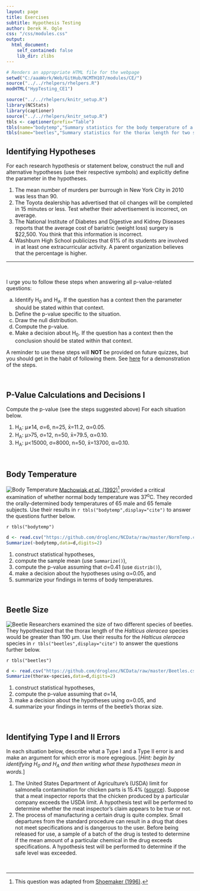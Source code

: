 ```yaml
---
layout: page
title: Exercises
subtitle: Hypothesis Testing
author: Derek H. Ogle
css: "/css/modules.css"
output:
  html_document:
    self_contained: false
    lib_dir: zlibs
---
```


```r
# Renders an appropriate HTML file for the webpage
setwd("C:/aaaWork/Web/GitHub/NCMTH107/modules/CE/")
source("../../rhelpers/rhelpers.R")
modHTML("HypTesting_CE1")
```

```r
source("../../rhelpers/knitr_setup.R")
library(NCStats)
library(captioner)
source("../../rhelpers/knitr_setup.R")
tbls <- captioner(prefix="Table")
tbls(name="bodytemp","Summary statistics for the body temperature of a sample of men and women.")
tbls(name="beetles","Summary statistics for the thorax length for two species of beetles.")
```

## Identifying Hypotheses

For each research hypothesis or statement below, construct the null and alternative hypotheses (use their respective symbols) and explicitly define the parameter in the hypotheses.

1. The mean number of murders per burrough in New York City in 2010 was less than 90.
1. The Toyota dealership has advertised that oil changes will be completed in 15 minutes or less. Test whether their advertisement is incorrect, on average.
1. The National Institute of Diabetes and Digestive and Kidney Diseases reports that the average cost of bariatric (weight loss) surgery is $22,500. You think that this information is incorrect. 
1. Washburn High School publicizes that 61% of its students are involved in at least one extracurricular activity. A parent organization believes that the percentage is higher.

----

&nbsp;

<div class="alert alert-success">
I urge you to follow these steps when answering all p-value-related questions:
<ol type="a">
  <li>Identify H<sub>0</sub> and H<sub>A</sub>. If the question has a context then the parameter should be stated within that context.</li>
  <li>Define the p-value specific to the situation.</li>
  <li>Draw the null distribution.</li>
  <li>Compute the p-value.</li>
  <li>Make a decision about H<sub>0</sub>. If the question has a context then the conclusion should be stated within that context.</li>
</ol>
A reminder to use these steps will <strong>NOT</strong> be provided on future quizzes, but you should get in the habit of following them. See <a href="../Explanations/Calc_pvalue_Z.html">here</a> for a demonstration of the steps.
</div>

<br>

## P-Value Calculations and Decisions I
Compute the p-value (see the steps suggested above) For each situation below.

1. H<sub>A</sub>: &mu;&#8800;14, &sigma;=6, n=25, x&#772;=11.2, &alpha;=0.05.
1. H<sub>A</sub>: &mu;>75, &sigma;=12, n=50, x&#772;=79.5, &alpha;=0.10.
1. H<sub>A</sub>: &mu;<15000, &sigma;=8000, n=50, x&#772;=13700, &alpha;=0.10.

<br>

## Body Temperature
<img src="zimgs/body-temperature-1.jpg" alt="Body Temperature" class="img-right">
[Machowiak *et al.* (1992)](http://www.ncbi.nlm.nih.gov/pubmed/1302471)[^1] provided a critical examination of whether normal body temperature was 37<sup>o</sup>C. They recorded the orally-determined body temperatures of 65 male and 65 female subjects. Use their results in `r tbls("bodytemp",display="cite")` to answer the questions further below.

`r tbls("bodytemp")`

```r
d <- read.csv("https://github.com/droglenc/NCData/raw/master/NormTemp.csv")
Summarize(~bodytemp,data=d,digits=2)
```

1. construct statistical hypotheses, 
1. compute the sample mean (use `Summarize()`), 
1. compute the p-value assuming that &sigma;=0.41 (use `distrib()`), 
1. make a decision about the hypotheses using &alpha;=0.05, and 
1. summarize your findings in terms of body temperatures.

<br>

## Beetle Size
<img src="zimgs/beetle.jpg" alt="Beetle" class="img-right">
Researchers examined the size of two different species of beetles. They hypothesized that the thorax length of the *Halticus oleracea* species would be greater than 190 &mu;m. Use their results for the *Halticus oleracea* species in `r tbls("beetles",display="cite")` to answer the questions further below.

`r tbls("beetles")`

```r
d <- read.csv("https://github.com/droglenc/NCData/raw/master/Beetles.csv")
Summarize(thorax~species,data=d,digits=2)
```

1. construct statistical hypotheses, 
1. compute the p-value assuming that &sigma;=14, 
1. make a decision about the hypotheses using &alpha;=0.05, and 
1. summarize your findings in terms of the beetle's thorax size.

<br>

## Identifying Type I and II Errors

In each situation below, describe what a Type I and a Type II error is and make an argument for which error is more egregious. [*Hint: begin by identifying H<sub>0</sub> and H<sub>A</sub> and then writing what these hypotheses mean in words.*]

1. The United States Department of Agriculture's (USDA) limit for salmonella contamination for chicken parts is 15.4% ([source](http://www.foodsafetynews.com/2015/01/fsis-releases-new-salmonella-campylobacter-performance-standards-for-poultry/)). Suppose that a meat inspector reports that the chicken produced by a particular company exceeds the USDA limit. A hypothesis test will be performed to determine whether the meat inspector's claim appears to be true or not.
1. The process of manufacturing a certain drug is quite complex. Small departures from the standard procedure can result in a drug that does not meet specifications and is dangerous to the user. Before being released for use, a sample of a batch of the drug is tested to determine if the mean amount of a particular chemical in the drug exceeds specifications. A hypothesis test will be performed to determine if the safe level was exceeded.

&nbsp;

[^1]: This question was adapted from [Shoemaker (1996)](http://www.amstat.org/publications/jse/v4n2/datasets.shoemaker.html).
